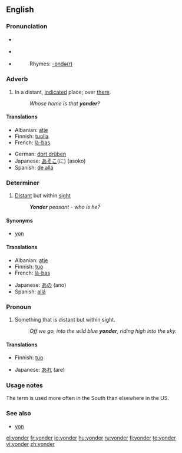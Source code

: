 {{was wotd|2006|December|2}}
==English==

===Pronunciation===
*{{a|RP}} {{IPA|/ˈjɒndə(r)/}}
*{{a|US}} {{IPA|/ˈjɑːndə(r)/}}
*{{audio|en-us-yonder.ogg|Audio (US)}}
*:Rhymes: [[Rhymes:English:-ɒndə(r)|-ɒndə(r)]]

===Adverb===
{{en-adv|-}}

# In a distant, [[indicate]]d place; over [[there]].
#: ''Whose home is that '''yonder'''?''

====Translations====
{{trans-top|in a distant, indicated place}}
*Albanian: [[atje]]
*Finnish: [[tuolla]]
*French: [[là-bas]]
{{trans-mid}}
*German: [[dort drüben]]
*Japanese: [[あそこ]](に) (asoko)
*Spanish: [[de allá]]
{{trans-bottom}}

===Determiner===
{{en-det}}

# [[distant|Distant]] but within [[sight]]
#:'' '''Yonder''' peasant - who is he?''

====Synonyms====
* {{sense|distant but within sight}} [[yon]]

====Translations====
{{trans-top|distant but within sight}}
*Albanian: [[atje]]
*Finnish: [[tuo]]
*French: [[là-bas]]
{{trans-mid}}
*Japanese: [[あの]] (ano)
*Spanish: [[allá]]
{{trans-bottom}}

===Pronoun===
{{infl|en|pronoun}}

# Something that is distant but within sight.
#: ''Off we go, into the wild blue '''yonder''', riding high into the sky.''

====Translations====
{{trans-top|something that is distant but within sight}}
*Finnish: [[tuo]]
{{trans-mid}}
*Japanese: [[あれ]] (are)
{{trans-bottom}}

===Usage notes===
The term {{term|yonder}} is used more often in the South than elsewhere in the US.

===See also===
*[[yon]]

[[el:yonder]]
[[fr:yonder]]
[[io:yonder]]
[[hu:yonder]]
[[ru:yonder]]
[[fi:yonder]]
[[te:yonder]]
[[vi:yonder]]
[[zh:yonder]]